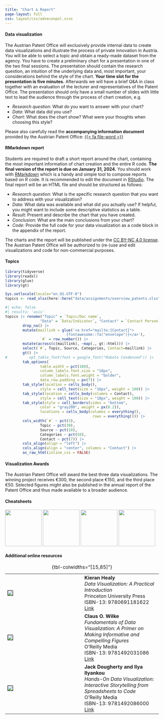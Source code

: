 ```yaml
---
title: "Chart & Report"
page-layout: full
css: layout/css/adveconpol.scss
---
```


#### Data visualization

The Austrian Patent Office will exclusively provide internal data to create data visualizations and illustrate the process of private innovation in Austria. You will be able to select a topic and obtain a ready-made dataset from the agency. You have to create a preliminary chart for a presentation in one of the two final sessions. The presentation should contain the research question, an intuition of the underlying data and, most important, your considerations behind the style of the chart. **Your time slot for the presentation is five minutes.** Afterwards we will have a brief Q&A in class together with an evaluation of the lecturer and representatives of the Patent Office. The presentation should only have a small number of slides with little text to lead the audience through the process of chart creation, e.g.

- *Research question*: What do you want to answer with your chart? 
- *Data*: What data did you use?
- *Chart*: What does the chart show? What were your thoughts when choosing this style?

Please also carefully read the **accompanying information document** provided by the Austrian Patent Office: <a href = "data/assignments/information_patents.docx">{{< fa file-word >}}</a>

#### RMarkdown report

Students are required to draft a short report around the chart, containing the most important information of chart creation and the entire R code. **The final version of the report is due on January 31, 2024.** You should work with [RMarkdown](https://rmarkdown.rstudio.com/index.html) which is a handy and simple tool to compose reports based on R code. It is recommended to edit the document in [RStudio](https://posit.co). The final report will be an HTML file and should be structured as follows:

- *Research question:* What is the specific research question that you want to address with your visualization?
- *Data:* What data was available and what did you actually use? If helpful, you might want to include some descriptive statistics as a table.
- *Result:* Present and describe the chart that you have created.
- *Conclusion*: What are the main conclusions from your chart? 
- *Code:* Provide the full code for your data visualization as a code block in the appendix of the report.

The charts and the report will be published under the [CC BY-NC 4.0 license](https://creativecommons.org/licenses/by-nc/4.0/deed.de). The Austrian Patent Office will be authorized to (re-)use and edit visualizations and code for non-commercial purposes.

#### Topics

```r
library(tidyverse)
library(readxl)
library(glue)
library(gt)

Sys.setlocale(locale="en_US.UTF-8")
topics <- read_xlsx(here::here("data/assignments/overview_patents.xlsx"), skip=3)
```

```r
#| echo: false
#| results: 'asis'
topics |> rename("Topic" = `Topic/Doc name`, 
                "Data" = `Data/Indicator`, "Contact" = `Contact Person`) |> 
        drop_na() |> 
        mutate(maillink = glue('<a href="mailto:{Contact}">
                            {fontawesome::fa("envelope")}</a>'),
                `#` = row_number()) |>
        mutate(across(c(maillink), ~map(., gt::html))) |> 
        select(`#`, Topic, Source, Categories, Contact=maillink) |>   
        gt() |>
#          opt_table_font(font = google_font("Roboto Condensed")) |>
        tab_options(
                table.width = pct(100),
                column_labels.font.size = "18px",
                column_labels.font.weight = "bolder",
                data_row.padding = px(7)) |>
        tab_style(location = cells_body(),
                style = cell_text(size = "16px", weight = 100)) |>
        tab_style(location = cells_body(columns = Contact),
                style = cell_text(size = "18px", weight = 100)) |>
        tab_style(style = cell_borders(sides = "bottom", 
                color = "gray200", weight = px(0.2)),
                locations = cells_body(columns = everything(),
                                        rows = everything())) |>
        cols_width(`#` ~ pct(3),
                Topic ~ pct(30),
                Source ~ pct(10),
                Categories ~ pct(50),
                Contact ~ pct(7)) |>
        cols_align(align = "left") |>
        cols_align(align = "center", columns = "Contact") |> 
        as_raw_html(inline_css = FALSE) 
```

#### Visualization Awards

The Austrian Patent Office will award the best three data visualizations. The winning project receives €300, the second place €150, and the third place €50. Selected figures might also be published in the annual report of the Patent Office and thus made available to a broader audience.

#### Cheatsheets

[![](data/img/tidyr.png){width=120}](data/cheatsheets/tidyr.pdf) [![](data/img/dplyr.png){width=120}](data/cheatsheets/dplyr.pdf) [![](data/img/ggplot2.png){width=120}](data/cheatsheets/ggplot.pdf) [![](data/img/rmarkdown.png){width=120}](data/cheatsheets/rmarkdown.pdf)

#### Additional online resources

::: {.recommended-lit }
|   |   |
|--------|--------|
| ![](data/img/healy.jpg){style="border: 0.5px solid black"} | **Kieran Healy** <br> *Data Visualization: A Practical Introduction* <br> Princeton University Press <br> ISBN-13: 9780691181622 <br> [Link](https://socviz.co/index.html#preface) |
| ![](data/img/wilke.png){style="border: 0.5px solid black"} | **Claus O. Wilke** <br> *Fundamentals of Data Visualization: A Primer on Making Informative and Compelling Figures* <br> O'Reilly Media <br> ISBN-13: 9781492031086 <br> [Link](https://clauswilke.com/dataviz/) |
| ![](data/img/dougherty.jpg){style="border: 0.5px solid black"} | **Jack Dougherty and Ilya Ilyankou** <br> *Hands-On Data Visualization: Interactive Storytelling from Spreadsheets to Code* <br> O'Reilly Media <br> ISBN-13: 9781492086000 <br> [Link](https://handsondataviz.org) |
: {tbl-colwidths="[15,85]"}
:::